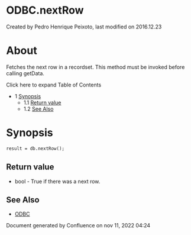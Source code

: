 
# ODBC.nextRow 

 Created by  Pedro Henrique Peixoto, last modified on 2016.12.23

# About

Fetches the next row in a recordset. This method must be invoked before calling getData.

Click here to expand Table of Contents

* 1 [Synopsis](#synopsis)  
   * 1.1 [Return value](#return-value)  
   * 1.2 [See Also](#see-also)

# Synopsis

```xml
result = db.nextRow();
```

## Return value

* bool - True if there was a next row.

## See Also

* [ODBC](./ODBC_13173465.mdx#odbc)

Document generated by Confluence on nov 11, 2022 04:24

